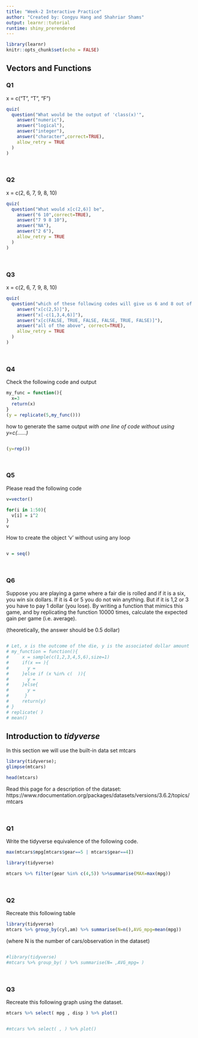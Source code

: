 ```yaml
---
title: "Week-2 Interactive Practice"
author: "Created by: Congyu Hang and Shahriar Shams"
output: learnr::tutorial
runtime: shiny_prerendered
---
```


```r
library(learnr)
knitr::opts_chunk$set(echo = FALSE)
```


## Vectors and Functions

### Q1

x = c("T", "T", "F")
```r
quiz(
  question("What would be the output of 'class(x)'",
    answer("numeric"),
    answer("logical"),
    answer("integer"),
    answer("character",correct=TRUE),
    allow_retry = TRUE
  )
)
```

\  


### Q2
x = c(2, 6, 7, 9, 8, 10)
```r
quiz(
  question("What would x[c(2,6)] be",
    answer("6 10",correct=TRUE),
    answer("7 9 8 10"),
    answer("NA"),
    answer("2 6"),
    allow_retry = TRUE
  )
)
```


\  


### Q3
x = c(2, 6, 7, 9, 8, 10)

```r
quiz(
  question("which of these following codes will give us 6 and 8 out of this vector?",
    answer("x[c(2,5)]"),
    answer("x[-c(1,3,4,6)]"),
    answer("x[c(FALSE, TRUE, FALSE, FALSE, TRUE, FALSE)]"),
    answer("all of the above", correct=TRUE),
    allow_retry = TRUE
  )
)
```



\  



### Q4

Check the following code and output

```r
my_func = function(){
  x=3
  return(x)
}
(y = replicate(5,my_func()))
```


how to generate the same output *with one line of code without using y=c(......)*

```r

```

```r
(y=rep())
```





\  







### Q5
Please read the following code
```r
v=vector()

for(i in 1:50){
  v[i] = i^2
}
v
```

How to create the object 'v' without using any loop
```r

```

```r
v = seq()
```

\  



### Q6

Suppose you are playing a game where a fair die is rolled and if it is a six, you win six dollars. If it is 4 or 5 you do not win anything. But if it is 1,2 or 3 you have to pay 1 dollar (you lose). By writing a function that mimics this game, and by replicating the function 10000 times, calculate the expected gain per game (i.e. average).  

(theoretically, the answer should be 0.5 dollar)

```r

```

```r
# Let, x is the outcome of the die, y is the associated dollar amount
# my_function = function(){
#     x = sample(c(1,2,3,4,5,6),size=1)
#     if(x == ){ 
#       y = 
#     }else if (x %in% c(  )){
#       y = 
#     }else{
#       y = 
#      }
#     return(y)
# }
# replicate( )
# mean()
```










## Introduction to _tidyverse_

In this section we will use the built-in data set mtcars

```r
library(tidyverse);
glimpse(mtcars)
```

```r
head(mtcars)
```

Read this page for a description of the dataset: https://www.rdocumentation.org/packages/datasets/versions/3.6.2/topics/mtcars


\  



### Q1

Write the tidyverse equivalence of the following code.

```r
max(mtcars$mpg[mtcars$gear==5 | mtcars$gear==4])
```


```r
library(tidyverse)

```

```r
mtcars %>% filter(gear %in% c(4,5)) %>%summarise(MAX=max(mpg))
```


\  

### Q2
Recreate this following table

```r
library(tidyverse)
mtcars %>% group_by(cyl,am) %>% summarise(N=n(),AVG_mpg=mean(mpg))
```

(where N is the number of cars/observation in the dataset)



```r

```


```r
#library(tidyverse)
#mtcars %>% group_by( ) %>% summarise(N= ,AVG_mpg= )
```


\  

### Q3
Recreate this following graph using the dataset.

```r
mtcars %>% select( mpg , disp ) %>% plot()
```

```r

```

```r
#mtcars %>% select( , ) %>% plot()
```

